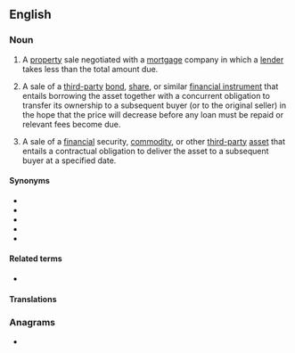 ==English==

===Noun===
{{en-noun}}

# {{lb|en|real estate}} A [[property]] sale negotiated with a [[mortgage]] company in which a [[lender]] takes less than the total amount due.
# {{lb|en|investments}} A sale of a [[third-party]] [[bond]], [[share]], or similar [[financial instrument]] that entails borrowing the asset together with a concurrent obligation to transfer its ownership to a subsequent buyer (or to the original seller) in the hope that the price will decrease before any loan must be repaid or relevant fees become due.
# {{lb|en|economics}} A sale of a [[financial]] security, [[commodity]], or other [[third-party]] [[asset]] that entails a contractual obligation to deliver the asset to a subsequent buyer at a specified date.

====Synonyms====
* {{l|en|short selling}}
* {{l|en|short#Noun}}
* {{l|en|shorting}}
* {{l|en|go short|going short}}
* {{l|en|sell short|selling short}}

====Related terms====
* {{l|en|sell short}}

====Translations====
{{trans-top|property sale negotiated with a mortgage company in which a lender takes less than the total amount due}}
{{trans-mid}}
{{trans-bottom}}

{{trans-see|sale of a security that one does not own, delivery obligation met by borrowing the security from another owner|short selling}}

===Anagrams===
* {{anagrams|en|a=aehlorsst|horse salt|salt horse}}